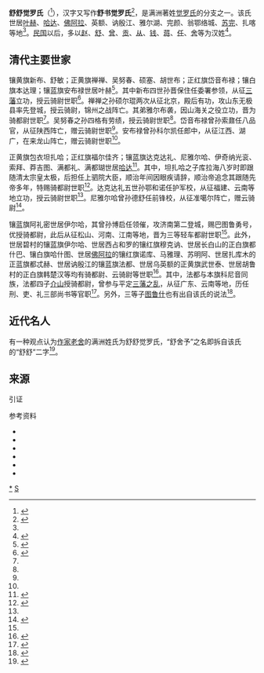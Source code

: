 {{满族姓氏
|姓氏 =舒舒觉罗氏
|图片=[[File:《通谱》-觉罗氏.jpg|240px]]
|描述=清文《通谱》目录中记载的舒舒觉罗等氏
|满文 ={{ManchuSibeUnicode|ᡧᡠᡧᡠ<br />ᡤᡳᠣᡵᠣ<br>ᡥᠠᠯᠠ}}
|转写 = Šušu Gioro hala<sup>（穆麟德）</sup>
|世居地 = [[叶赫|叶赫]]、[[哈达_(海西女真)|哈达]]、[[佛阿拉|佛阿拉]]、英额、讷殷江、雅尔湖、完颜、翁鄂络城、[[苏完|苏完]]、扎喀等。
|汉姓 = [[赵姓#滿族趙姓|赵]]、[[舒姓|舒]]等
}}
'''舒舒觉罗氏'''（{{lang-mnc|ᡧᡠᡧᡠ<br> ᡤᡳᠣᡵᠣ<br>ᡥᠠᠯᠠ|v=Šušu Gioro hala}}<ref>{{harvnb|鄂尔泰等|1744|p=35}}</ref>），汉字又写作'''舒书觉罗氏'''<ref name=综录>{{harvnb|刘庆华|2012|p=43}}</ref>，是满洲著姓[[觉罗氏|觉罗氏]]的分支之一。该氏世居[[叶赫|叶赫]]、[[哈达_(海西女真)|哈达]]、[[佛阿拉|佛阿拉]]、英额、讷殷江、雅尔湖、完颜、翁鄂络城、[[苏完|苏完]]、扎喀等地<ref name=综录/>。[[中华民国_(大陆时期)|民国]]以后，多以[[赵姓#滿族趙姓|赵]]、[[舒姓|舒]]、[[曾姓|曾]]、[[贡姓|贡]]、[[从姓|从]]、[[钱姓|钱]]、[[蒋姓|蒋]]、[[任姓|任]]、[[舍姓|舍]]等为汉姓<ref>{{harvnb|赵力|2012|p=385}}</ref>。

==清代主要世家==
镶黄旗新布、舒敏；正黄旗禅禅、吴努春、硕塞、胡世布；正红旗岱音布禄；镶白旗本达理；镶蓝旗安布禄世居叶赫<ref>{{harvnb|弘昼等|2002|pp=224-225}}</ref>。其中新布四世孙晋保住任委署参领，从征[[三藩之乱|三藩]]立功，授云骑尉世职<ref name=通谱224>{{harvnb|弘昼等|2002|pp=224}}</ref>。禅禅之孙硕尔琨两次从征北京，殿后有功，攻山东无极县率先登城，授云骑尉，锦州之战阵亡。其弟雅尔布袭，因山海关之役立功，晋为骑都尉世职<ref name=通谱224/>。吴努春之孙四格有劳绩，授云骑尉世职<ref name=通谱224/>。岱音布禄曾孙索鼐任八品官，从征陕西阵亡，赠云骑尉世职<ref name=通谱224/>。安布禄曾孙科尔凯任郎中，从征江西、湖广，在来龙山阵亡，赠云骑尉世职<ref name=通谱224/>。

正黄旗包衣坦扎哈；正红旗福尔佳齐；镶蓝旗达克达礼、尼雅尔哈、伊奇纳光衮、索拜、莽吉图、满都礼、满都瑚世居[[哈达_(海西女真)|哈达]]<ref>{{harvnb|弘昼等|2002|pp=225-226}}</ref>。其中，坦扎哈之子库拉海八岁时即跟随清太宗皇太极，后担任上驷院大臣，顺治年间因眼疾请辞，顺治帝追念其跟随先帝多年，特赐骑都尉世职<ref name=通谱225>{{harvnb|弘昼等|2002|pp=225}}</ref>。达克达礼五世孙鄂和诺任护军校，从征福建、云南等地立功，授云骑尉世职<ref name=通谱225/>。尼雅尔哈曾孙德舒任前锋校，从征准噶尔阵亡，赠云骑尉<ref name=通谱226>{{harvnb|弘昼等|2002|p=226}}</ref>。

镶蓝旗阿礼密世居伊尔哈，其曾孙博启任领催，攻济南第二登城，赐巴图鲁勇号，优授骑都尉，此后从征松山、河南、江南等地，晋为三等轻车都尉世职<ref name=通谱226/>。此外，世居碧村的镶蓝旗伊尔哈、世居西占和罗的镶红旗穆克讷、世居长白山的正白旗都什巴、镶白旗哈什图、世居[[佛阿拉|佛阿拉]]的镶红旗诺库、马雅理、苏明阿、世居扎库木的正蓝旗都忒赫、世居讷殷江的镶蓝旗法都、世居乌英额的正黄旗武世泰、世居胡鲁村的正白旗韩楚汉等均有骑都尉、云骑尉等世职<ref>{{harvnb|弘昼等|2002|pp=226-228}}</ref>。其中，法都与本旗科尼音同族，法都四子[[介山|介山]]授骑都尉，曾参与平定[[三藩之乱|三藩之乱]]，从征广东、云南等地，历任刑、吏、礼三部尚书等官职<ref>{{harvnb|弘昼等|2002|p=228}}</ref>。另外，三等子[[图鲁什|图鲁什]]也有出自该氏的说法<ref>{{harvnb|弘昼等|2002|p=223}}</ref>。

==近代名人==
有一种观点认为[[作家|作家]][[老舍|老舍]]的满洲姓氏为舒舒觉罗氏，“舒舍予”之名即拆自该氏的“舒舒”二字<ref>{{harvnb|启功|2004|p=4}}</ref>。

==来源==
; 引证
{{reflist}}

; 参考资料
{{refbegin}}
*{{Cite book|last=鄂尔泰等|title=《八旗通志初集》|publisher=东北师范大学出版社|year=1985|isbn=|url=|ref=harv}}
*{{Cite book|last=[[弘昼|弘昼]]等|title=《八旗满洲氏族通谱》|publisher=辽海出版社|year=2002|isbn=9787806691892|ref=harv}}
*{{Cite book|last=刘庆华|title=《满族姓氏综录》|publisher=辽宁民族出版社|year=2012|isbn=9787549702794|ref=harv}}
*{{Cite book|last=启功|title=《启功口述历史》|publisher=北京师范大学出版社|year=2004|isbn=9787303070190|url= |ref=harv}}
*{{Cite book|last=赵力|title=《满族姓氏寻根词典》|publisher=辽宁民族出版社|year=2012|isbn=9787549702862|ref=harv}}
*{{Mnc icon}}{{Cite book|last=鄂尔泰等|title=《{{ManchuSibeUnicode|ᠵᠠᡴᡡᠨ<br>ᡤᡡᠰᠠᡳ<br>ᠮᠠᠨᠵᡠᠰᠠᡳ<br>ᠮᡠᡴᡡᠨ<br>ᡥᠠᠯᠠ<br>ᠪᡝ<br>ᡠᡥᡝᡵᡳ<br>ᡝᠵᡝᡥᡝ<br>ᠪᡳᡨᡥᡝ}}（清文八旗满洲氏族通谱·目录）》|publisher=|year=1744|isbn=|url= |ref=harv}}
{{refend}}

[[Category:舒舒觉罗氏|*]]
[[Category:满族姓氏|S]]